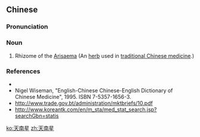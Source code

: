 ==Chinese==
{{zh-forms}}

===Pronunciation===
{{zh-pron
|m=tiānnánxīng
|cat=n
}}

===Noun===
{{zh-noun}}

# Rhizome of the [[Arisaema]] (An [[herb]] used in [[traditional Chinese medicine]].)

===References===
* {{pedialite|天南星|lang=zh}}
* Nigel Wiseman, "English-Chinese Chinese-English Dictionary of Chinese Medicine", 1995. ISBN 7-5357-1656-3.
* http://www.trade.gov.bt/administration/mktbriefs/10.pdf
* http://www.koreantk.com/en/m_sta/med_stat_search.jsp?searchGbn=statis

[[ko:天南星]]
[[zh:天南星]]